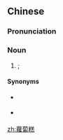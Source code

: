 {{also|萝卜糕}}
==Chinese==
{{zh-forms|s=萝卜糕|type=21}}
{{wikipedia|lang=zh}}
{{wikipedia|lang=yue}}

===Pronunciation===
{{zh-pron
|m=luóbogāo
|c=lo4 baak6 gou1
|cat=n
}}

===Noun===
{{zh-noun}}

# {{w|radish cake}}; {{w|turnip cake}} {{gloss|a common southern Chinese dish}}

====Synonyms====
* {{qualifier|Min Nan}} {{zh-l|菜頭粿|tr=chhài-thâu-kóe, chhài-thâu-ké}}
* {{qualifier|Hakka}} {{zh-l|蘿蔔粄|tr=lò-phe̍t-pán}}

{{zh-cat|Foods}}

[[zh:蘿蔔糕]]